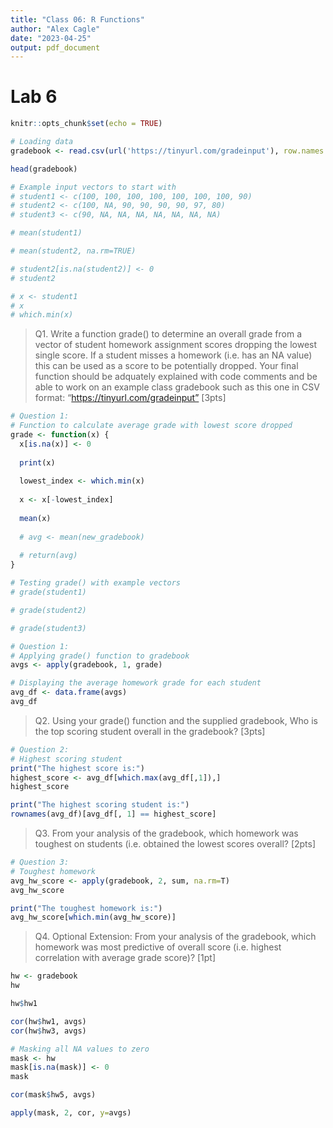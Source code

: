 ---
title: "Class 06: R Functions"
author: "Alex Cagle"
date: "2023-04-25"
output: pdf_document
---

# Lab 6

```{r setup, include=FALSE}
knitr::opts_chunk$set(echo = TRUE)
```

```{r}
# Loading data
gradebook <- read.csv(url('https://tinyurl.com/gradeinput'), row.names = 1)

head(gradebook)
```

```{r}
# Example input vectors to start with
# student1 <- c(100, 100, 100, 100, 100, 100, 100, 90)
# student2 <- c(100, NA, 90, 90, 90, 90, 97, 80)
# student3 <- c(90, NA, NA, NA, NA, NA, NA, NA)
```

```{r}
# mean(student1)

# mean(student2, na.rm=TRUE)
```

```{r}
# student2[is.na(student2)] <- 0
# student2
```

```{r}
# x <- student1
# x
# which.min(x)
```

> Q1. Write a function grade() to determine an overall grade from a vector of student homework assignment scores dropping the lowest single score. If a student misses a homework (i.e. has an NA value) this can be used as a score to be potentially dropped. Your final function should be adquately explained with code comments and be able to work on an example class gradebook such as this one in CSV format: "[https://tinyurl.com/gradeinput"](https://tinyurl.com/gradeinput”) [3pts]

```{r}
# Question 1:
# Function to calculate average grade with lowest score dropped
grade <- function(x) {
  x[is.na(x)] <- 0
  
  print(x)
  
  lowest_index <- which.min(x)
  
  x <- x[-lowest_index]
  
  mean(x)
  
  # avg <- mean(new_gradebook)
  
  # return(avg)
}
```

```{r}
# Testing grade() with example vectors
# grade(student1)

# grade(student2)

# grade(student3)
```

```{r}
# Question 1:
# Applying grade() function to gradebook
avgs <- apply(gradebook, 1, grade)

# Displaying the average homework grade for each student
avg_df <- data.frame(avgs)
avg_df
```

> Q2. Using your grade() function and the supplied gradebook, Who is the top scoring student overall in the gradebook? [3pts]

```{r}
# Question 2:
# Highest scoring student
print("The highest score is:")
highest_score <- avg_df[which.max(avg_df[,1]),]
highest_score

print("The highest scoring student is:")
rownames(avg_df)[avg_df[, 1] == highest_score]
```

> Q3. From your analysis of the gradebook, which homework was toughest on students (i.e. obtained the lowest scores overall? [2pts]

```{r}
# Question 3:
# Toughest homework
avg_hw_score <- apply(gradebook, 2, sum, na.rm=T)
avg_hw_score

print("The toughest homework is:")
avg_hw_score[which.min(avg_hw_score)]
```

> Q4. Optional Extension: From your analysis of the gradebook, which homework was most predictive of overall score (i.e. highest correlation with average grade score)? [1pt]

```{r}
hw <- gradebook
hw

hw$hw1
```

```{r}
cor(hw$hw1, avgs)
cor(hw$hw3, avgs)
```

```{r}
# Masking all NA values to zero
mask <- hw
mask[is.na(mask)] <- 0
mask
```

```{r}
cor(mask$hw5, avgs)
```

```{r}
apply(mask, 2, cor, y=avgs)
```
